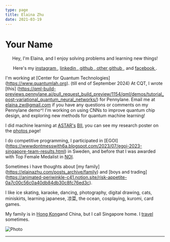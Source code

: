 ```yaml
---
type: page
title: Elaina Zhu
date: 2021-03-19
---
```


# Your Name

<center>
    <p>Hey, I'm Elaina, and I enjoy solving problems and learning new things!</p>
            <p>
              Here's my
              <a href="https://www.instagram.com/elaina_zhu/">
                instagram
              </a>
              , 
              <a href="https://www.linkedin.com/in/elaina-zhu-wenxin-117538241/">
                linkedin
              </a>
              ,<a href="https://github.com/elainazhu">
                github
              </a>
              ,<a href="https://github.com/elaina-gray">
                other github
              </a>
              , and 
              <a href="https://www.facebook.com/zhu.wenxin.940">
                facebook
              </a>
              .
             </p>
      </center>

I'm working at [Center for Quantum Technologies] (https://www.quantumlah.org). (till end of September 2024)
At CQT, I wrote [this] (https://qml-build-previews.pennylane.ai/pull_request_build_preview/1154/qml/demos/tutorial_post-variational_quantum_neural_networks/) for Pennylane. 
Email me at elaina.zw@gmail.com if you have any questions or comments on my Pennylane demo^!
I'm working on using CNNs to improve quantum chip design, and exploring new methods for quantum machine learning!

I did machine learning at [ASTAR's](https://www.a-star.edu.sg) [BII](https://www.a-star.edu.sg/bii), you can see my research poster on the <a href = "https://elainazhu.com/photos"> photos </a> page!

I do competitive programming,  I participated in [EGOI] (https://wwwdontmesswith6a.blogspot.com/2023/07/egoi-2023-singapore-team-results.html) in Sweden, and before that I was awarded with Top Female Medalist in [NOI](https://noisg.comp.nus.edu.sg/noi/noiTwentySixResults.php#section3).

Sometimes i have thoughts about [my family] (https://elainazhu.com/posts_archive/family) and [boys and trading] (https://animated-periwinkle-c41.notion.site/risk-appetite-0a7c00c56c0a40db84db30c8fc76ed3c).

I like ice skating, karaoke, dancing, photography, digital drawing, cats, miniskirts, learning japanese, 凉菜, the ocean, cosplaying, kuromi, card games.

My family is in [Hong Kong](https://elainazhu.com/posts_archive/hongkong")and China, but I call Singapore home. I [travel](https://elainazhu.com/posts_archive/travel) sometimes. 




<Image
  src="/images/self.jpg"
  alt="Photo"
  width={1125}
  height={750}
  priority
  className="next-image"
/>

---
